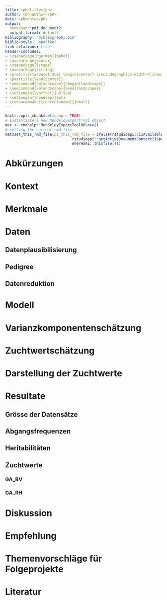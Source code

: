 ```yaml
---
title: <ph>title</ph>
author: <ph>author</ph>
date: <ph>date</ph>
output:
  bookdown::pdf_document2: 
  output_format: default
bibliography: "bibliography.bib"
biblio-style: "apalike"
link-citations: true
header-includes:
- \usepackage[ngerman]{babel}
- \usepackage{xcolor}
- \usepackage{lscape}  
- \usepackage{titling}
- \pretitle{\vspace{-2cm} \begin{center} \includegraphics[width=\linewidth]{logo/quag_logo.png}\LARGE\\}
- \posttitle{\end{center}}
- \newcommand{\blandscape}{\begin{landscape}}
- \newcommand{\elandscape}{\end{landscape}}
- \setlength{\voffset}{-0.5cm}
- \setlength{\headsep}{5pt}
- \renewcommand{\contentsname}{Inhalt}
---
```


```r
knitr::opts_chunk$set(echo = TRUE)
# instantiate a new MendeleyExportTool object
met <- rmdhelp::MendeleyExportToolR6$new()
# setting the current rmd-file
met$set_this_rmd_file(ps_this_rmd_file = ifelse(rstudioapi::isAvailable(),
                              rstudioapi::getActiveDocumentContext()$path,
                              whereami::thisfile()))

```

\newpage

# Abkürzungen


# Kontext


# Merkmale


# Daten

## Datenplausibilisierung

## Pedigree

## Datenreduktion


# Modell


# Varianzkomponentenschätzung


# Zuchtwertschätzung


# Darstellung der Zuchtwerte


# Resultate

## Grösse der Datensätze

## Abgangsfrequenzen

## Heritabilitäten

## Zuchtwerte

### GA_BV

### GA_RH


# Diskussion


# Empfehlung


# Themenvorschläge für Folgeprojekte 


# Literatur


